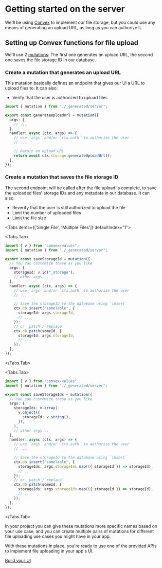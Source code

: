 
# Getting started on the server

We'll be using [Convex](https://convex.dev) to implement our file storage, but
you could use any means of generating an upload URL, as long as you can
authorize it.

## Setting up Convex functions for file upload

We'll use 2 [mutations](https://docs.convex.dev/functions/mutation-functions):
The first one generates an upload URL, the second one saves the file storage ID
in our database.

<Steps>

### Create a mutation that generates an upload URL

This mutation basically defines an endpoint that gives our UI a URL to upload
files to. It can also:

- Verify that the user is authorized to upload files

```ts filename="convex/files.ts"
import { mutation } from "./_generated/server";

export const generateUploadUrl = mutation({
  args: {
    // ...
  },
  handler: async (ctx, args) => {
    // use `args` and/or `ctx.auth` to authorize the user
    // ...

    // Return an upload URL
    return await ctx.storage.generateUploadUrl();
  },
});
```

### Create a mutation that saves the file storage ID

The second endpoint will be called after the file upload is complete, to save
the uploaded files' storage IDs and any metadata in our database. It can also:

- Reverify that the user is still authorized to upload the file
- Limit the number of uploaded files
- Limit the file size

<Tabs items={['Single File', 'Multiple Files']} defaultIndex="1">

<Tabs.Tab>

```ts filename="convex/files.ts"
import { v } from "convex/values";
import { mutation } from "./_generated/server";

export const saveStorageId = mutation({
  // You can customize these as you like
  args: {
    storageId: v.id("_storage"),
    // other args...
  },
  handler: async (ctx, args) => {
    // use `args` and/or `ctx.auth` to authorize the user
    // ...

    // Save the storageId to the database using `insert`
    ctx.db.insert("someTable", {
      storageId: args.storageId,
      // ...
    });
    // or `patch`/`replace`
    ctx.db.patch(someId, {
      storageId: args.storageId,
      // ...
    });
  },
});
```

</Tabs.Tab>

<Tabs.Tab>

```ts filename="convex/files.ts"
import { v } from "convex/values";
import { mutation } from "./_generated/server";

export const saveStorageIds = mutation({
  // You can customize these as you like
  args: {
    storageIds: v.array(
      v.object({
        storageId: v.string(),
      }),
    ),
    // other args...
  },
  handler: async (ctx, args) => {
    // use `args` and/or `ctx.auth` to authorize the user
    // ...

    // Save the storageId to the database using `insert`
    ctx.db.insert("someTable", {
      storageIds: args.storageIds.map(({ storageId }) => storageId),
      // ...
    });
    // or `patch`/`replace`
    ctx.db.patch(someId, {
      storageIds: args.storageIds.map(({ storageId }) => storageId),
      // ...
    });
  },
});
```

</Tabs.Tab>

</Tabs>

</Steps>

In your project you can give these mutations more specific names based on your
use case, and you can create multiple pairs of mutations for different file
uploading use cases you might have in your app.

With these mutations in place, you're ready to use one of the provided APIs to
implement file uploading in your app's UI.

[Build your UI](/getting-started#build-your-ui)
